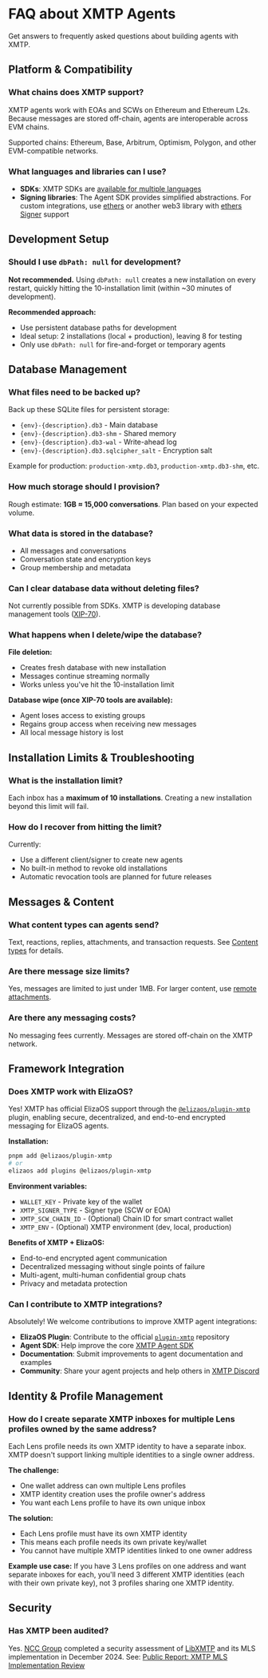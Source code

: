 # FAQ about XMTP Agents

Get answers to frequently asked questions about building agents with XMTP.

## Platform & Compatibility

### What chains does XMTP support?

XMTP agents work with EOAs and SCWs on Ethereum and Ethereum L2s. Because messages are stored off-chain, agents are interoperable across EVM chains.

Supported chains: Ethereum, Base, Arbitrum, Optimism, Polygon, and other EVM-compatible networks.

### What languages and libraries can I use?

- **SDKs**: XMTP SDKs are [available for multiple languages](https://docs.xmtp.org/#start-building)
- **Signing libraries**: The Agent SDK provides simplified abstractions. For custom integrations, use [ethers](https://ethers.org/) or another web3 library with [ethers Signer](https://docs.ethers.io/v5/api/signer/) support

## Development Setup

### Should I use `dbPath: null` for development?

**Not recommended.** Using `dbPath: null` creates a new installation on every restart, quickly hitting the 10-installation limit (within ~30 minutes of development).

**Recommended approach:**
- Use persistent database paths for development
- Ideal setup: 2 installations (local + production), leaving 8 for testing
- Only use `dbPath: null` for fire-and-forget or temporary agents

## Database Management

### What files need to be backed up?

Back up these SQLite files for persistent storage:
- `{env}-{description}.db3` - Main database
- `{env}-{description}.db3-shm` - Shared memory  
- `{env}-{description}.db3-wal` - Write-ahead log
- `{env}-{description}.db3.sqlcipher_salt` - Encryption salt

Example for production: `production-xmtp.db3`, `production-xmtp.db3-shm`, etc.

### How much storage should I provision?

Rough estimate: **1GB ≈ 15,000 conversations**. Plan based on your expected volume.

### What data is stored in the database?

- All messages and conversations
- Conversation state and encryption keys  
- Group membership and metadata

### Can I clear database data without deleting files?

Not currently possible from SDKs. XMTP is developing database management tools ([XIP-70](https://community.xmtp.org/t/xip-70-local-database-management-tools/1116)).

### What happens when I delete/wipe the database?

**File deletion:**
- Creates fresh database with new installation
- Messages continue streaming normally
- Works unless you've hit the 10-installation limit

**Database wipe (once XIP-70 tools are available):**
- Agent loses access to existing groups
- Regains group access when receiving new messages
- All local message history is lost

## Installation Limits & Troubleshooting

### What is the installation limit?

Each inbox has a **maximum of 10 installations**. Creating a new installation beyond this limit will fail.

### How do I recover from hitting the limit?

Currently:
- Use a different client/signer to create new agents
- No built-in method to revoke old installations
- Automatic revocation tools are planned for future releases

## Messages & Content

### What content types can agents send?

Text, reactions, replies, attachments, and transaction requests. See [Content types](/agents/content-types/content-types) for details.

### Are there message size limits?

Yes, messages are limited to just under 1MB. For larger content, use [remote attachments](/agents/content-types/attachments).

### Are there any messaging costs?

No messaging fees currently. Messages are stored off-chain on the XMTP network.

## Framework Integration

### Does XMTP work with ElizaOS?

Yes! XMTP has official ElizaOS support through the [`@elizaos/plugin-xmtp`](https://github.com/elizaos-plugins/plugin-xmtp) plugin, enabling secure, decentralized, and end-to-end encrypted messaging for ElizaOS agents.

**Installation:**
```bash
pnpm add @elizaos/plugin-xmtp
# or
elizaos add plugins @elizaos/plugin-xmtp
```

**Environment variables:**
- `WALLET_KEY` - Private key of the wallet
- `XMTP_SIGNER_TYPE` - Signer type (SCW or EOA)
- `XMTP_SCW_CHAIN_ID` - (Optional) Chain ID for smart contract wallet
- `XMTP_ENV` - (Optional) XMTP environment (dev, local, production)

**Benefits of XMTP + ElizaOS:**
- End-to-end encrypted agent communication
- Decentralized messaging without single points of failure
- Multi-agent, multi-human confidential group chats
- Privacy and metadata protection

### Can I contribute to XMTP integrations?

Absolutely! We welcome contributions to improve XMTP agent integrations:

- **ElizaOS Plugin**: Contribute to the official [`plugin-xmtp`](https://github.com/elizaos-plugins/plugin-xmtp) repository
- **Agent SDK**: Help improve the core [XMTP Agent SDK](https://github.com/xmtp/xmtp-js/tree/main/sdks/agent-sdk)
- **Documentation**: Submit improvements to agent documentation and examples
- **Community**: Share your agent projects and help others in [XMTP Discord](https://discord.gg/xmtp)

## Identity & Profile Management

### How do I create separate XMTP inboxes for multiple Lens profiles owned by the same address?

Each Lens profile needs its own XMTP identity to have a separate inbox. XMTP doesn't support linking multiple identities to a single owner address.

**The challenge:**
- One wallet address can own multiple Lens profiles
- XMTP identity creation uses the profile owner's address
- You want each Lens profile to have its own unique inbox

**The solution:**
- Each Lens profile must have its own XMTP identity
- This means each profile needs its own private key/wallet
- You cannot have multiple XMTP identities linked to one owner address

**Example use case:**
If you have 3 Lens profiles on one address and want separate inboxes for each, you'll need 3 different XMTP identities (each with their own private key), not 3 profiles sharing one XMTP identity.

## Security

### Has XMTP been audited?

Yes. [NCC Group](https://www.nccgroup.com/) completed a security assessment of [LibXMTP](https://github.com/xmtp/libxmtp) and its MLS implementation in December 2024. See: [Public Report: XMTP MLS Implementation Review](https://www.nccgroup.com/us/research-blog/public-report-xmtp-mls-implementation-review/)


